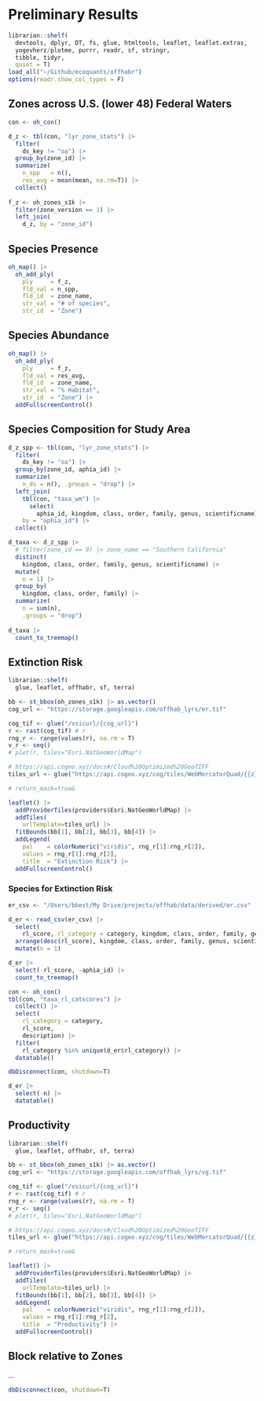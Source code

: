 # Preliminary Results

```r
librarian::shelf(
  devtools, dplyr, DT, fs, glue, htmltools, leaflet, leaflet.extras,
  yogevherz/plotme, purrr, readr, sf, stringr, 
  tibble, tidyr, 
  quiet = T)
load_all("~/Github/ecoquants/offhabr")
options(readr.show_col_types = F)
```

## Zones across U.S. (lower 48) Federal Waters

```r
con <- oh_con()

d_z <- tbl(con, "lyr_zone_stats") |> 
  filter(
    ds_key != "oa") |> 
  group_by(zone_id) |> 
  summarize(
    n_spp   = n(),
    res_avg = mean(mean, na.rm=T)) |> 
  collect()
  
f_z <- oh_zones_s1k |> 
  filter(zone_version == 1) |> 
  left_join(
    d_z, by = "zone_id")
```

::: {.panel-tabset}

## Species Presence

```r
oh_map() |> 
  oh_add_ply(
    ply     = f_z,
    fld_val = n_spp,
    fld_id  = zone_name,
    str_val = "# of species",
    str_id  = "Zone")
```

## Species Abundance

```r
oh_map() |> 
  oh_add_ply(
    ply     = f_z,
    fld_val = res_avg,
    fld_id  = zone_name,
    str_val = "% Habitat",
    str_id  = "Zone") |> 
  addFullscreenControl()
```

<!-- 
## Extinction Risk
Average extinction risk.
-->

:::

## Species Composition for Study Area

```r
d_z_spp <- tbl(con, "lyr_zone_stats") |> 
  filter(
    ds_key != "oa") |> 
  group_by(zone_id, aphia_id) |> 
  summarize(
    n_ds = n(), .groups = "drop") |> 
  left_join(
    tbl(con, "taxa_wm") |> 
      select(
        aphia_id, kingdom, class, order, family, genus, scientificname), 
    by = "aphia_id") |> 
  collect()

d_taxa <- d_z_spp |> 
  # filter(zone_id == 9) |> zone_name == "Southern California"
  distinct(
    kingdom, class, order, family, genus, scientificname) |> 
  mutate(
    n = 1) |> 
  group_by(
    kingdom, class, order, family) |> 
  summarize(
    n = sum(n),
    .groups = "drop")
  
d_taxa |>
  count_to_treemap()
```

## Extinction Risk

```r
librarian::shelf(
  glue, leaflet, offhabr, sf, terra)

bb <- st_bbox(oh_zones_s1k) |> as.vector()
cog_url <- "https://storage.googleapis.com/offhab_lyrs/er.tif"

cog_tif <- glue("/vsicurl/{cog_url}")
r <- rast(cog_tif) # r
rng_r <- range(values(r), na.rm = T)
v_r <- seq()
# plet(r, tiles="Esri.NatGeoWorldMap")

# https://api.cogeo.xyz/docs#/Cloud%20Optimized%20GeoTIFF
tiles_url <- glue("https://api.cogeo.xyz/cog/tiles/WebMercatorQuad/{{z}}/{{x}}/{{y}}@2x?url={cog_url}&resampling_method=average&rescale={rng_r[1]},{rng_r[2]}&colormap_name=viridis")

# return_mask=true&

leaflet() |>
  addProviderTiles(providers$Esri.NatGeoWorldMap) |>
  addTiles(
    urlTemplate=tiles_url) |>
  fitBounds(bb[1], bb[2], bb[3], bb[4]) |>
  addLegend(
    pal    = colorNumeric("viridis", rng_r[1]:rng_r[2]),
    values = rng_r[1]:rng_r[2],
    title  = "Extinction Risk") |> 
  addFullscreenControl()
```

### Species for Extinction Risk

```r
er_csv <- "/Users/bbest/My Drive/projects/offhab/data/derived/er.csv"

d_er <- read_csv(er_csv) |> 
  select(
    rl_score, rl_category = category, kingdom, class, order, family, genus, scientificname, aphia_id) |> 
  arrange(desc(rl_score), kingdom, class, order, family, genus, scientificname) |> 
  mutate(n = 1)

d_er |>
  select(-rl_score, -aphia_id) |> 
  count_to_treemap()

con <- oh_con()
tbl(con, "taxa_rl_catscores") |> 
  collect() |> 
  select(
    rl_category = category,
    rl_score,
    description) |> 
  filter(
    rl_category %in% unique(d_er$rl_category)) |> 
  datatable()

dbDisconnect(con, shutdown=T)

d_er |>
  select(-n) |>     
  datatable()
```



## Productivity

```r
librarian::shelf(
  glue, leaflet, offhabr, sf, terra)

bb <- st_bbox(oh_zones_s1k) |> as.vector()
cog_url <- "https://storage.googleapis.com/offhab_lyrs/vg.tif"

cog_tif <- glue("/vsicurl/{cog_url}")
r <- rast(cog_tif) # r
rng_r <- range(values(r), na.rm = T)
v_r <- seq()
# plet(r, tiles="Esri.NatGeoWorldMap")

# https://api.cogeo.xyz/docs#/Cloud%20Optimized%20GeoTIFF
tiles_url <- glue("https://api.cogeo.xyz/cog/tiles/WebMercatorQuad/{{z}}/{{x}}/{{y}}@2x?url={cog_url}&resampling_method=average&rescale={rng_r[1]},{rng_r[2]}&colormap_name=viridis")

# return_mask=true&

leaflet() |>
  addProviderTiles(providers$Esri.NatGeoWorldMap) |>
  addTiles(
    urlTemplate=tiles_url) |>
  fitBounds(bb[1], bb[2], bb[3], bb[4]) |>
  addLegend(
    pal    = colorNumeric("viridis", rng_r[1]:rng_r[2]),
    values = rng_r[1]:rng_r[2],
    title  = "Productivity") |> 
  addFullscreenControl()
```


## Block relative to Zones

...


```r
dbDisconnect(con, shutdown=T)
```


